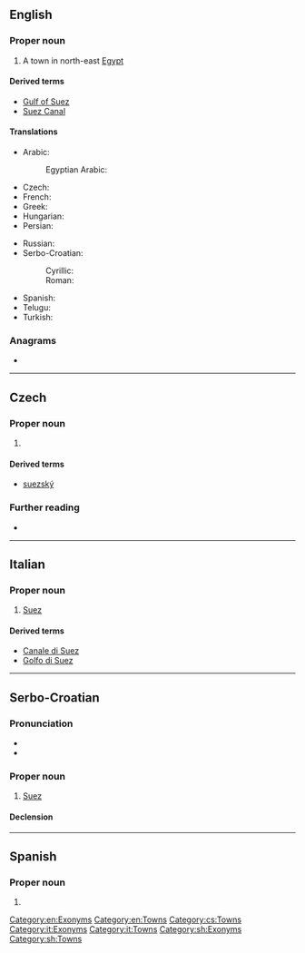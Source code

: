{{also|suez|-süz}}
==English==

===Proper noun===
{{wikipedia}}
{{en-proper noun}}

# A town in north-east [[Egypt]]

====Derived terms====
* [[Gulf of Suez]]
* [[Suez Canal]]

====Translations====
{{trans-top|Suez, Egypt}}
* Arabic: {{t|ar|اَلسُّوَيْس|m}}
*: Egyptian Arabic: {{t|arz|السويس|tr=el-sewēs|sc=Arab}}
* Czech: {{t+|cs|Suez|m}}
* French: {{t+|fr|Suez}}
* Greek: {{t+|el|Σουέζ|n}}
* Hungarian: {{t|hu|Szuez}}
* Persian: {{t+|fa|سوئز|tr=suez|sc=fa-Arab}}
{{trans-mid}}
* Russian: {{t|ru|Суэ́ц|m}}
* Serbo-Croatian:
*: Cyrillic: {{t|sh|Су̀ез|m|sc=Cyrl}}
*: Roman: {{t+|sh|Sùez|m}}
* Spanish: {{t|es|Suez|m}}
* Telugu: {{t|te|సూయజ్}}
* Turkish: {{t|tr|Süveyş}}
{{trans-bottom}}

===Anagrams===
* {{anagrams|en|a=esuz|Suze|Zeus}}

[[Category:en:Exonyms]]
[[Category:en:Towns]]

----

==Czech==

===Proper noun===
{{cs-proper noun|g=m}}

# {{l|en|Suez}} {{gloss|town in north-east Egypt}}

====Derived terms====
* [[suezský]]

===Further reading===
* {{R:KNLA}}

[[Category:cs:Towns]]

----

==Italian==

===Proper noun===
{{wikipedia|lang=it}}
{{it-proper noun}}

# [[#English|Suez]]

====Derived terms====
* [[Canale di Suez]]
* [[Golfo di Suez]]

[[Category:it:Exonyms]]
[[Category:it:Towns]]

----

==Serbo-Croatian==

===Pronunciation===
* {{IPA|/sǔez/|lang=sh}}
* {{hyphenation|Su|ez|lang=sh}}

===Proper noun===
{{sh-proper noun|g=m|head=Sùez}}

# [[#English|Suez]]

====Declension====
{{sh-decl-noun-unc
|Suez
|Sueza
|Suezu
|Suez
|Suezu
|Suezu
|Suezom
}}

[[Category:sh:Exonyms]]
[[Category:sh:Towns]]

----

==Spanish==

===Proper noun===
{{es-proper noun|m}}

# {{l|en|Suez}}